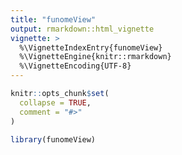 ```yaml
---
title: "funomeView"
output: rmarkdown::html_vignette
vignette: >
  %\VignetteIndexEntry{funomeView}
  %\VignetteEngine{knitr::rmarkdown}
  %\VignetteEncoding{UTF-8}
---
```


```r
knitr::opts_chunk$set(
  collapse = TRUE,
  comment = "#>"
)
```

```r
library(funomeView)
```
